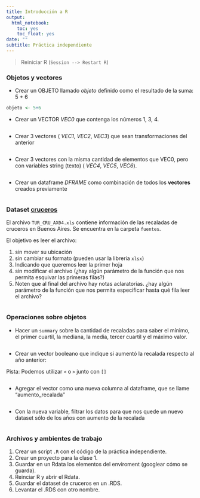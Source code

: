 ```yaml
---
title: Introducción a R
output:
  html_notebook:
    toc: yes
    toc_float: yes
date: ""
subtitle: Práctica independiente
---
```


> Reiniciar R (`Session --> Restart R`)

### Objetos y vectores

- Crear un OBJETO llamado _objeto_ definido como el resultado de la suma: 5 + 6

```r
objeto <- 5+6
```

- Crear un VECTOR _VEC0_ que contenga los números 1, 3, 4.

```r

```

- Crear 3 vectores ( _VEC1_, _VEC2_, _VEC3_) que sean transformaciones del anterior

```r

```

- Crear 3 vectores con la misma cantidad de elementos que VEC0, pero con variables string (texto) ( _VEC4_, _VEC5_, 
_VEC6_).

```r

```

- Crear un dataframe _DFRAME_ como combinación de todos los __vectores__ creados previamente

```r

```

### Dataset [cruceros](https://data.buenosaires.gob.ar/dataset/cruceros)

El archivo `TUR_CRU_AX04.xls` contiene información de las recaladas de cruceros en Buenos Aires. Se encuentra en la carpeta `fuentes`.

El objetivo es leer el archivo:

1. sin mover su ubicación
2. sin cambiar su formato (pueden usar la librería `xlsx`)
3. Indicando que queremos leer la primer hoja
4. sin modificar el archivo (¿hay algún parámetro de la función que nos permita esquivar las primeras filas?)
5. Noten que al final del archivo hay notas aclaratorias. ¿hay algún parámetro de la función que nos permita especificar hasta qué fila leer el archivo?

```r

```

### Operaciones sobre objetos

- Hacer un `summary` sobre la cantidad de recaladas para saber el mínimo, el primer cuartil, la mediana, la media, tercer cuartil y el máximo valor.

```r

```

- Crear un vector booleano que indique si aumentó la recalada respecto al año anterior:

Pista: Podemos utilizar `<` o `>` junto con `[]`

```r

```

- Agregar el vector como una nueva columna al dataframe, que se llame "aumento_recalada"

```r

```

- Con la nueva variable, filtrar los datos para que nos quede un nuevo dataset sólo de los años con aumento de la recalada

```r

```

### Archivos y ambientes de trabajo

1. Crear un script `.R` con el código de la práctica independiente.
2. Crear un proyecto para la clase 1.
3. Guardar en un Rdata los elementos del enviroment (googlear cómo se guarda).
4. Reinciar R y abrir el Rdata.
5. Guardar el dataset de cruceros en un .RDS.
6. Levantar el .RDS con otro nombre.

